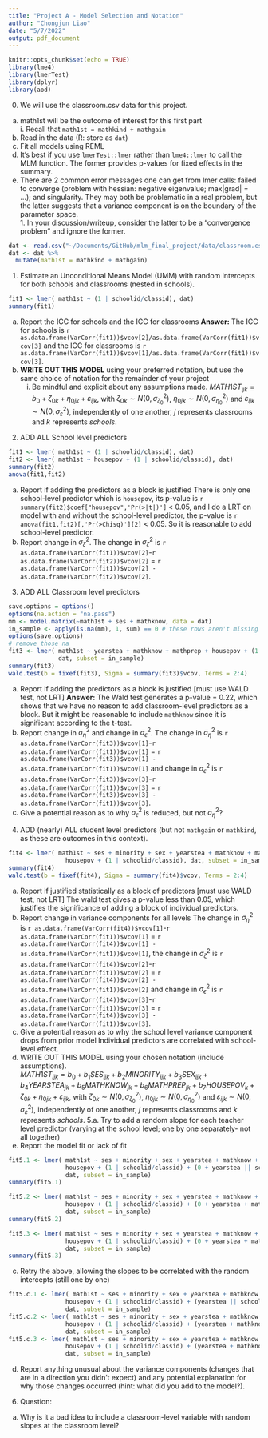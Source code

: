 ```yaml
---
title: "Project A - Model Selection and Notation"
author: "Chongjun Liao"
date: "5/7/2022"
output: pdf_document
---
```


```r
knitr::opts_chunk$set(echo = TRUE)
library(lme4)
library(lmerTest)
library(dplyr)
library(aod)
```

0. We will use the classroom.csv data for this project. 
  a. math1st will be the outcome of interest for this first part  
    i. Recall that `math1st = mathkind + mathgain` 
  b. Read in the data (R: store as `dat`) 
  c. Fit all models using REML 
  d. It’s best if you use `lmerTest::lmer` rather than `lme4::lmer` to call the MLM function. The former provides p-values for fixed effects in the summary. 
  e. There are 2 common error messages one can get from lmer calls: failed to converge (problem with hessian: negative eigenvalue; max|grad| = ...); and singularity. They may both be problematic in a real problem, but the latter suggests that a variance component is on the boundary of the parameter space.  
    1. In your discussion/writeup, consider the latter to be a “convergence problem” and ignore the former. 
```r
dat <- read.csv("~/Documents/GitHub/mlm_final_project/data/classroom.csv")
dat <- dat %>% 
  mutate(math1st = mathkind + mathgain)
```
1. Estimate an Unconditional Means Model (UMM) with random intercepts for both schools and classrooms (nested in schools).  

```r
fit1 <- lmer( math1st ~ (1 | schoolid/classid), dat)
summary(fit1)
```

  a. Report the ICC for schools and the ICC for classrooms 
  **Answer:** The ICC for schools is `r as.data.frame(VarCorr(fit1))$vcov[2]/as.data.frame(VarCorr(fit1))$vcov[3]` and the ICC for classrooms is `r as.data.frame(VarCorr(fit1))$vcov[1]/as.data.frame(VarCorr(fit1))$vcov[3]`.  
  b. **WRITE OUT THIS MODEL** using your preferred notation, but use the same choice of notation for the remainder of your project 
      i. Be mindful and explicit about any assumptions made. 
      $MATH1ST_{ijk} = {b_0} + \zeta _{0k} + \eta _{0jk}+ {\varepsilon _{ijk}}$, with
    ${\zeta_{0k}}\sim N(0,\sigma_{\zeta_0}^2)$,
    $\eta _{0jk} \sim N(0,\sigma_{\eta_0}^2)$ and 
    ${\varepsilon_{ijk}}\sim N(0,\sigma_\varepsilon^2)$, 
    independently of one another, *j*
    represents classrooms and *k*
    represents *schools*.
2. ADD ALL School level predictors 
```r
fit1 <- lmer( math1st ~ (1 | schoolid/classid), dat)
fit2 <- lmer( math1st ~ housepov + (1 | schoolid/classid), dat)
summary(fit2)
anova(fit1,fit2)
```
  a. Report if adding the predictors as a block is justified 
  There is only one school-level predictor which is `housepov`, its p-value is `r summary(fit2)$coef["housepov",'Pr(>|t|)']` < 0.05, and I do a LRT on model with and without the school-level predictor, the p-value is `r anova(fit1,fit2)[,'Pr(>Chisq)'][2]` < 0.05. So it is reasonable to add school-level predictor.
  b. Report change in $\sigma_\zeta^2$. 
  The change in $\sigma_\zeta^2$ is `r as.data.frame(VarCorr(fit1))$vcov[2]`-`r as.data.frame(VarCorr(fit2))$vcov[2]` = `r as.data.frame(VarCorr(fit1))$vcov[2] - as.data.frame(VarCorr(fit2))$vcov[2]`.
3. ADD ALL Classroom level predictors 
```r
save.options = options()
options(na.action = "na.pass")
mm <- model.matrix(~math1st + ses + mathknow, data = dat)
in_sample <- apply(is.na(mm), 1, sum) == 0 # these rows aren't missing anything 
options(save.options)
# remove those na 
fit3 <- lmer( math1st ~ yearstea + mathknow + mathprep + housepov + (1 | schoolid/classid), 
              dat, subset = in_sample)
summary(fit3)
wald.test(b = fixef(fit3), Sigma = summary(fit3)$vcov, Terms = 2:4)
```

  a. Report if adding the predictors as a block is justified [must use WALD test, not LRT] 
  **Answer:** The Wald test generates a p-value = 0.22, which shows that we have no reason to add classroom-level predictors as a block. But it might be reasonable to include `mathknow` since it is significant according to the t-test.
  b. Report change in $\sigma^2_\eta$ and change in $\sigma^2_\epsilon$. 
  The change in $\sigma_\eta^2$ is `r as.data.frame(VarCorr(fit3))$vcov[1]`-`r as.data.frame(VarCorr(fit1))$vcov[1]` = `r as.data.frame(VarCorr(fit3))$vcov[1] - as.data.frame(VarCorr(fit1))$vcov[1]` and change in $\sigma^2_\epsilon$ is `r as.data.frame(VarCorr(fit3))$vcov[3]`-`r as.data.frame(VarCorr(fit1))$vcov[3]` = `r as.data.frame(VarCorr(fit3))$vcov[3] - as.data.frame(VarCorr(fit1))$vcov[3]`.
  c. Give a potential reason as to why $\sigma^2_\epsilon$ is reduced, but not $\sigma^2_\eta$? 
4. ADD (nearly) ALL student level predictors (but not `mathgain` or `mathkind`, as these are outcomes in this context). 
```r
fit4 <- lmer( math1st ~ ses + minority + sex + yearstea + mathknow + mathprep + 
                housepov + (1 | schoolid/classid), dat, subset = in_sample)
summary(fit4)
wald.test(b = fixef(fit4), Sigma = summary(fit4)$vcov, Terms = 2:4)
```

  a. Report if justified statistically as a block of predictors [must use WALD test, not LRT] 
  The wald test gives a p-value less than 0.05, which justifies the significance of adding a block of individual predictors.
  b. Report change in variance components for all levels 
  The change in $\sigma_\eta^2$ is `r as.data.frame(VarCorr(fit4))$vcov[1]`-`r as.data.frame(VarCorr(fit1))$vcov[1]` = `r as.data.frame(VarCorr(fit4))$vcov[1] - as.data.frame(VarCorr(fit1))$vcov[1]`, the change in $\sigma_\zeta^2$ is `r as.data.frame(VarCorr(fit4))$vcov[2]`-`r as.data.frame(VarCorr(fit1))$vcov[2]` = `r as.data.frame(VarCorr(fit4))$vcov[2] - as.data.frame(VarCorr(fit1))$vcov[2]` and change in $\sigma^2_\epsilon$ is `r as.data.frame(VarCorr(fit4))$vcov[3]`-`r as.data.frame(VarCorr(fit1))$vcov[3]` = `r as.data.frame(VarCorr(fit4))$vcov[3] - as.data.frame(VarCorr(fit1))$vcov[3]`.
  c. Give a potential reason as to why the school level variance component drops from prior model 
  Individual predictors are correlated with school-level effect.
  d. WRITE OUT THIS MODEL using your chosen notation (include assumptions).  
  $MATH1ST_{ijk} = {b_0} + b_1SES_{ijk} + b_2MINORITY_{ijk} + b_3SEX_{ijk} + b_4YEARSTEA_{jk} + b_5MATHKNOW_{jk} + b_6MATHPREP_{jk}+ b_7HOUSEPOV_{k} + \zeta _{0k} + \eta _{0jk}+ {\varepsilon _{ijk}}$, with
    ${\zeta_{0k}}\sim N(0,\sigma_{\zeta_0}^2)$,
    $\eta _{0jk} \sim N(0,\sigma_{\eta_0}^2)$ and 
    ${\varepsilon_{ijk}}\sim N(0,\sigma_\varepsilon^2)$, 
    independently of one another, *j*
    represents classrooms and *k*
    represents *schools*.
5.a. Try to add a random slope for each teacher level predictor (varying at the school level; one by one separately- not all together) 
  b. Report the model fit or lack of fit 
```r
fit5.1 <- lmer( math1st ~ ses + minority + sex + yearstea + mathknow + mathprep + 
                housepov + (1 | schoolid/classid) + (0 + yearstea || schoolid), 
                dat, subset = in_sample)
summary(fit5.1)
```
```r
fit5.2 <- lmer( math1st ~ ses + minority + sex + yearstea + mathknow + mathprep + 
                housepov + (1 | schoolid/classid) + (0 + yearstea + mathknow || schoolid),
                dat, subset = in_sample)
summary(fit5.2)
```
```r
fit5.3 <- lmer( math1st ~ ses + minority + sex + yearstea + mathknow + mathprep + 
                housepov + (1 | schoolid/classid) + (0 + yearstea + mathknow + mathprep || schoolid), 
                dat, subset = in_sample)
summary(fit5.3)
```
  c. Retry the above, allowing the slopes to be correlated with the random intercepts (still one by one) 
```r
fit5.c.1 <- lmer( math1st ~ ses + minority + sex + yearstea + mathknow + mathprep + 
                housepov + (1 | schoolid/classid) + (yearstea || schoolid), 
                dat, subset = in_sample)
fit5.c.2 <- lmer( math1st ~ ses + minority + sex + yearstea + mathknow + mathprep + 
                housepov + (1 | schoolid/classid) + (yearstea + mathknow|| schoolid), 
                dat, subset = in_sample)
fit5.c.3 <- lmer( math1st ~ ses + minority + sex + yearstea + mathknow + mathprep + 
                housepov + (1 | schoolid/classid) + (yearstea + mathknow + mathprep || schoolid), 
                dat, subset = in_sample)
```
  
  d. Report anything unusual about the variance components (changes that are in a direction you didn’t expect) and any potential explanation for why those changes occurred (hint: what did you add to the model?).  

6. Question: 
  a. Why is it a bad idea to include a classroom-level variable with random slopes at the classroom level?